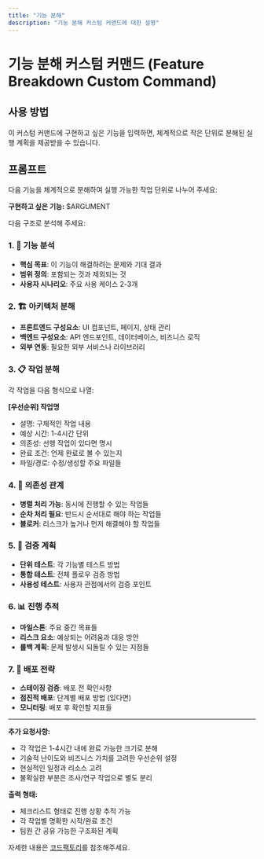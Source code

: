 ```yaml
---
title: "기능 분해"
description: "기능 분해 커스텀 커맨드에 대한 설명"
---
```


# 기능 분해 커스텀 커맨드 (Feature Breakdown Custom Command)

## 사용 방법

이 커스텀 커맨드에 구현하고 싶은 기능을 입력하면, 체계적으로 작은 단위로 분해된 실행 계획을 제공받을 수 있습니다.

## 프롬프트

다음 기능을 체계적으로 분해하여 실행 가능한 작업 단위로 나누어 주세요:

**구현하고 싶은 기능:** $ARGUMENT

다음 구조로 분석해 주세요:

### 1. 🎯 기능 분석

- **핵심 목표**: 이 기능이 해결하려는 문제와 기대 결과
- **범위 정의**: 포함되는 것과 제외되는 것
- **사용자 시나리오**: 주요 사용 케이스 2-3개

### 2. 🏗️ 아키텍처 분해

- **프론트엔드 구성요소**: UI 컴포넌트, 페이지, 상태 관리
- **백엔드 구성요소**: API 엔드포인트, 데이터베이스, 비즈니스 로직
- **외부 연동**: 필요한 외부 서비스나 라이브러리

### 3. 📋 작업 분해

각 작업을 다음 형식으로 나열:

**[우선순위] 작업명**

- 설명: 구체적인 작업 내용
- 예상 시간: 1-4시간 단위
- 의존성: 선행 작업이 있다면 명시
- 완료 조건: 언제 완료로 볼 수 있는지
- 파일/경로: 수정/생성할 주요 파일들

### 4. 🔄 의존성 관계

- **병렬 처리 가능**: 동시에 진행할 수 있는 작업들
- **순차 처리 필요**: 반드시 순서대로 해야 하는 작업들
- **블로커**: 리스크가 높거나 먼저 해결해야 할 작업들

### 5. 🧪 검증 계획

- **단위 테스트**: 각 기능별 테스트 방법
- **통합 테스트**: 전체 플로우 검증 방법
- **사용성 테스트**: 사용자 관점에서의 검증 포인트

### 6. 📊 진행 추적

- **마일스톤**: 주요 중간 목표들
- **리스크 요소**: 예상되는 어려움과 대응 방안
- **롤백 계획**: 문제 발생시 되돌릴 수 있는 지점들

### 7. 🚀 배포 전략

- **스테이징 검증**: 배포 전 확인사항
- **점진적 배포**: 단계별 배포 방법 (있다면)
- **모니터링**: 배포 후 확인할 지표들

---

**추가 요청사항:**

- 각 작업은 1-4시간 내에 완료 가능한 크기로 분해
- 기술적 난이도와 비즈니스 가치를 고려한 우선순위 설정
- 현실적인 일정과 리소스 고려
- 불확실한 부분은 조사/연구 작업으로 별도 분리

**출력 형태:**

- 체크리스트 형태로 진행 상황 추적 가능
- 각 작업별 명확한 시작/완료 조건
- 팀원 간 공유 가능한 구조화된 계획

<Callout title="출처">

자세한 내용은 [코드팩토리](https://github.com/codefactory-co)를 참조해주세요.

</Callout>
